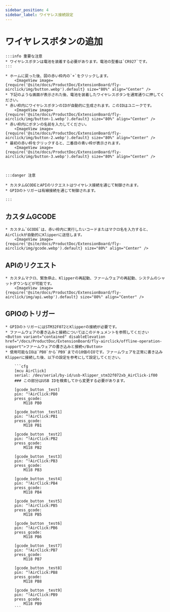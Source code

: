 ```yaml
---
sidebar_position: 4
sidebar_label: ワイヤレス接続設定
---
```






# ワイヤレスボタンの追加

    :::info 重要な注意
    * ワイヤレスボタンは電池を装着する必要があります。電池の型番は`CR927`です。
    :::

    * ホームに戻った後、図の赤い枠内の`+`をクリックします。
        <ImageView image={require('@site/docs/ProductDoc/ExtensionBoard/fly-airclick/img/button.webp').default} size="80%" align="Center" />
    * 下記のような画面が表示された後、電池を装着したワイヤレスボタンを通常通りに押してください。
    * 赤い枠内にワイヤレスボタンのIDが自動的に生成されます。このIDはユニークです。
        <ImageView image={require('@site/docs/ProductDoc/ExtensionBoard/fly-airclick/img/button-1.webp').default} size="80%" align="Center" />
    * 赤い枠内にボタンの名前を入力してください。
        <ImageView image={require('@site/docs/ProductDoc/ExtensionBoard/fly-airclick/img/button-2.webp').default} size="80%" align="Center" />
    * 最初の赤い枠をクリックすると、二番目の青い枠が表示されます。
        <ImageView image={require('@site/docs/ProductDoc/ExtensionBoard/fly-airclick/img/button-3.webp').default} size="80%" align="Center" />



    :::danger 注意

    * カスタムGCODEとAPIのリクエストはワイヤレス接続を通じて制御されます。
    * GPIOのトリガーは有線接続を通じて制御されます。

    :::

## カスタムGCODE
    * カスタム`GCODE`は、赤い枠内に実行したいコードまたはマクロ名を入力すると、AirClickが自動的にKlipperに送信します。
        <ImageView image={require('@site/docs/ProductDoc/ExtensionBoard/fly-airclick/img/gcode.webp').default} size="80%" align="Center" />

## APIのリクエスト
    * カスタムマクロ、緊急停止、Klipperの再起動、ファームウェアの再起動、システムのシャットダウンなどが可能です。
        <ImageView image={require('@site/docs/ProductDoc/ExtensionBoard/fly-airclick/img/api.webp').default} size="80%" align="Center" />

## GPIOのトリガー
    * GPIOのトリガーにはSTM32F072とKlipperの接続が必要です。
    * ファームウェアの書き込みと接続についてはこのドキュメントを参照してください <Button variant="contained" disableElevation href="/docs/ProductDoc/ExtensionBoard/fly-airclick/offline-operation-support">ファームウェアの書き込みと接続</Button>
    * 使用可能なIOは`PB0`から`PB9`までの10個のIOです。ファームウェアを正常に書き込みKlipperに接続した後、以下の設定を参考にして設定してください。
    
        ```cfg
        [mcu AirClick]
        serial: /dev/serial/by-id/usb-Klipper_stm32f072xb_AirClick-if00
        ### この部分はUSB IDを検索してから変更する必要があります。

        [gcode_button _test]
        pin: ^!AirClick:PB0
        press_gcode:
            M118 PB0

        [gcode_button _test1]
        pin: ^!AirClick:PB1
        press_gcode:
            M118 PB1

        [gcode_button _test2]
        pin: ^!AirClick:PB2
        press_gcode:
            M118 PB2

        [gcode_button _test3]
        pin: ^!AirClick:PB3
        press_gcode:
            M118 PB3

        [gcode_button _test4]
        pin: ^!AirClick:PB4
        press_gcode:
            M118 PB4

        [gcode_button _test5]
        pin: ^!AirClick:PB5
        press_gcode:
            M118 PB5

        [gcode_button _test6]
        pin: ^!AirClick:PB6
        press_gcode:
            M118 PB6

        [gcode_button _test7]
        pin: ^!AirClick:PB7
        press_gcode:
            M118 PB7

        [gcode_button _test8]
        pin: ^!AirClick:PB8
        press_gcode:
            M118 PB8

        [gcode_button _test9]
        pin: ^!AirClick:PB9
        press_gcode:
            M118 PB9
        ```